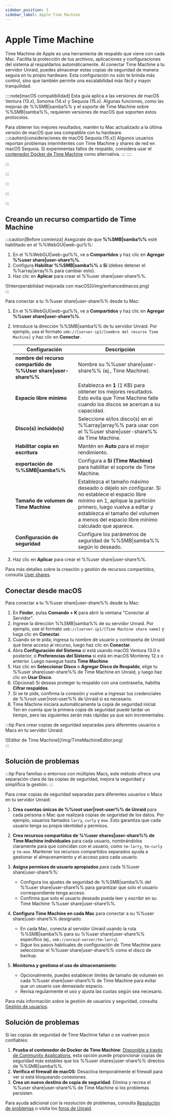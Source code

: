 ```yaml
---
sidebar_position: 5
sidebar_label: Apple Time Machine
---
```



# Apple Time Machine

Time Machine de Apple es una herramienta de respaldo que viene con cada Mac. Facilita la protección de tus archivos, aplicaciones y configuraciones del sistema al respaldarlos automáticamente. Al conectar Time Machine a tu servidor Unraid, puedes almacenar estas copias de seguridad de manera segura en tu propio hardware. Esta configuración no solo te brinda más control, sino que también permite una escalabilidad más fácil y mayor tranquilidad.

::::note[macOS compatibilidad]
Esta guía aplica a las versiones de macOS Ventura (13.x), Sonoma (14.x) y Sequoia (15.x). Algunas funciones, como las mejoras de %%SMB|samba%% y el soporte de Time Machine sobre %%SMB|samba%%, requieren versiones de macOS que soporten estos protocolos.

Para obtener los mejores resultados, mantén tu Mac actualizado a la última versión de macOS que sea compatible con tu hardware.
:::caution[consideraciones de macOS Sequoia (15.x)]
Algunos usuarios reportan problemas intermitentes con Time Machine y shares de red en macOS Sequoia. Si experimentas fallos de respaldo, considera usar el [contenedor Docker de Time Machine](https://unraid.net/community/apps?q=time+machine#r) como alternativa.
:::
::::

:::

:::

:::

:::

:::

## Creando un recurso compartido de Time Machine

:::caution[Before comienza]
Asegúrate de que **%%SMB|samba%%** esté habilitado en el %%WebGUI|web-gui%%:

1. En el %%WebGUI|web-gui%%, ve a **Compartidos** y haz clic en **Agregar %%user share|user-share%%**.
2. Configura **Habilitar %%SMB|samba%%** a **Sí** (debes detener el %%array|array%% para cambiar esto).
3. Haz clic en **Aplicar** para crear el %%user share|user-share%%.

<div style={{ margen: 'auto', maxAnchura: '600px', display: 'flex', flexDirection: 'columna', alignItems: 'centro' }}>
  ![Interoperabilidad mejorada con macOS](/img/enhancedmacos.png)
</div>
:::

Para conectar a tu %%user share|user-share%% desde tu Mac:

1. En el %%WebGUI|web-gui%%, ve a **Compartidos** y haz clic en **Agregar %%user share|user-share%%**.

2. Introduce la dirección %%SMB|samba%% de tu servidor Unraid. Por ejemplo, usa el formato `smb://[server-ip]/[nombre del recurso Time Machine]` y haz clic en **Conectar**.

   | Configuración                                                   | Descripción                                                                                                                                                                                                                                               |
   | --------------------------------------------------------------- | --------------------------------------------------------------------------------------------------------------------------------------------------------------------------------------------------------------------------------------------------------- |
   | **nombre del recurso compartido de %%User share\|user-share%%** | Nombre su %%user share\|user-share%% (ej., Time Machine).                                                                                                                                                                                                 |
   | **Espacio libre mínimo**                                        | Establezca en **1** (1 KB) para obtener los mejores resultados. Esto evita que Time Machine falle cuando los discos se acercan a su capacidad.                                                                                                            |
   | **Disco(s) incluido(s)**                                        | Seleccione el/los disco(s) en el %%array\|array%% para usar con el %%user share\|user-share%% de Time Machine.                                                                                                                                            |
   | **Habilitar copia en escritura**                                | Mantén en **Auto** para el mejor rendimiento.                                                                                                                                                                                                             |
   | **exportación de %%SMB\|samba%%**                               | Configura a **Sí (Time Machine)** para habilitar el soporte de Time Machine.                                                                                                                                                                              |
   | **Tamaño de volumen de Time Machine**                           | Establezca el tamaño máximo deseado o déjelo sin configurar. Si no establece el espacio libre mínimo en 1, aplique la partición primero, luego vuelva a editar y establezca el tamaño del volumen a menos del espacio libre mínimo calculado que aparece. |
   | **Configuración de seguridad**                                  | Configure los parámetros de seguridad de %%SMB\|samba%% según lo deseado.                                                                                                                                                                                 |

3. Haz clic en **Aplicar** para crear el %%user share|user-share%%.

Para más detalles sobre la creación y gestión de recursos compartidos, consulta [User shares](./shares.mdx).

## Conectar desde macOS

Para conectar a tu %%user share|user-share%% desde tu Mac:

1. En **Finder**, pulsa **Comando + K** para abrir la ventana "Conectar al Servidor".
2. Ingrese la dirección %%SMB|samba%% de su servidor Unraid. Por ejemplo, use el formato `smb://[server-ip]/[Time Machine share name]` y haga clic en **Conectar**.
3. Cuando se te pida, ingresa tu nombre de usuario y contraseña de Unraid que tiene acceso al recurso, luego haz clic en **Conectar**.
4. Abra **Configuración del Sistema** si está usando macOS Ventura 13.0 o posterior, o **Preferencias del Sistema** si está en macOS Monterey 12.x o anterior. Luego navegue hasta **Time Machine**.
5. Haz clic en **Seleccionar Disco** o **Agregar Disco de Respaldo**, elige tu %%user share|user-share%% de Time Machine en Unraid, y luego haz clic en **Usar Disco**.
6. (Opcional) Si deseas proteger tu respaldo con una contraseña, habilita **Cifrar respaldos**.
7. Si se te pide, confirma la conexión y vuelve a ingresar tus credenciales de %%root user|root-user%% de Unraid si es necesario.
8. Time Machine iniciará automáticamente la copia de seguridad inicial. Ten en cuenta que la primera copia de seguridad puede tardar un tiempo, pero las siguientes serán más rápidas ya que son incrementales.

:::tip
Para crear copias de seguridad separadas para diferentes usuarios o Macs en tu servidor Unraid:

<div style={{ margen: 'auto', maxAnchura: '600px', display: 'flex', flexDirection: 'columna', alignItems: 'centro' }}>
  ![Editor de Time Machine](/img/TimeMachineEditor.png)
</div>
:::

## Solución de problemas

:::tip
Para familias o entornos con múltiples Macs, este método ofrece una separación clara de las copias de seguridad, mejora la seguridad y simplifica la gestión.
:::

Para crear copias de seguridad separadas para diferentes usuarios o Macs en tu servidor Unraid:

1. **Crea cuentas únicas de %%root user|root-user%% de Unraid** para cada persona o Mac que realizará copias de seguridad de los datos. Por ejemplo, usuarios llamados `larry`, `curly` y `moe`. Esto garantiza que cada usuario tenga su propia identidad y permisos.

2. **Crea recursos compartidos de %%user shares|user-share%% de Time Machine individuales** para cada usuario, nombrándolos claramente para que coincidan con el usuario, como `tm-larry`, `tm-curly` y `tm-moe`. Mantener los recursos compartidos separados ayuda a gestionar el almacenamiento y el acceso para cada usuario.

3. **Asigna permisos de usuario apropiados** para cada %%user share|user-share%%:
   - Configura los ajustes de seguridad de %%SMB|samba%% del %%user share|user-share%% para garantizar que solo el usuario correspondiente tenga acceso.
   - Confirma que solo el usuario deseado pueda leer y escribir en su Time Machine %%user share|user-share%%.

4. **Configura Time Machine en cada Mac** para conectar a su %%user share|user-share%% designado:
   - En cada Mac, conecta al servidor Unraid usando la ruta %%SMB|samba%% para su %%user share|user-share%% específico (ej., `smb://unraid-server/tm-larry`).
   - Sigue los pasos habituales de configuración de Time Machine para seleccionar el %%user share|user-share%% como el disco de backup.

5. **Monitorea y gestiona el uso de almacenamiento**:
   - Opcionalmente, puedes establecer límites de tamaño de volumen en cada %%user share|user-share%% de Time Machine para evitar que un usuario use demasiado espacio.
   - Revisa regularmente el uso y ajusta las cuotas según sea necesario.

Para más información sobre la gestión de usuarios y seguridad, consulta [Gestión de usuarios](../../system-administration/secure-your-server/user-management.mdx).

## Solución de problemas

Si las copias de seguridad de Time Machine fallan o se vuelven poco confiables:

1. **Prueba el contenedor de Docker de Time Machine**: [Disponible a través de Community Applications](https://unraid.net/community/apps?q=time+machine#r), esta opción puede proporcionar copias de seguridad más estables que los %%user shares|user-share%% directos de %%SMB|samba%%.
2. **Verifica el firewall de macOS**: Desactiva temporalmente el firewall para ver si está bloqueando conexiones.
3. **Crea un nuevo destino de copia de seguridad**: Elimina y recrea el %%user share|user-share%% de Time Machine si los problemas persisten.

Para ayuda adicional con la resolución de problemas, consulta [Resolución de problemas](../../troubleshooting/troubleshooting.mdx) o visita los [foros de Unraid](https://forums.unraid.net/).
